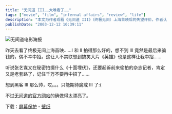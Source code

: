 ```yaml
---
title: "无间道 III……太难看了……"
tags: ["movie", "film", "infernal affairs", "review", "life"]
description: "本文为作者观看《无间道 III》（终极无间）上海首映后的失望评价。作者认为相比于前两部优秀作品，第三部质量大幅下降，并将此与《英雄》等电影相比较。文章也表达了对张艺谋新片《十面埋伏》的质疑，同时对即将上映的《魔戒 III》表示期待，并赞赏了《无间道》官方网站的设计。"
publishDate: "2003-12-12 10:39:11"
---
```


![无间道电影海报](http://blog.xdanger.com/archives/pics/20031212a.jpg)

昨天去看了终极无间上海首映……I 和 II 拍得那么好的，想不到 III 竟然是最后来骗钱的，偶不幸中招。这让人不禁联想到搞笑大片《英雄》也是这样让我中招……

听说张艺谋又在秘密拍摄什么《十面埋伏》，还要起诉前来偷拍的杂志记者，肯定又是老套路了，记住千万不要再中招了……

想到黑客 III 那么帅，哎。。。只能期待魔戒 III 了:(

不过[无间道的官方网站](http://www.infernalaffairs.com/)的确做得太漂亮了。

下载：[屏幕保护](http://blog.xdanger.com/archives/docs/20031212a.zip) - [壁纸](http://blog.xdanger.com/archives/docs/20031212b.zip)
